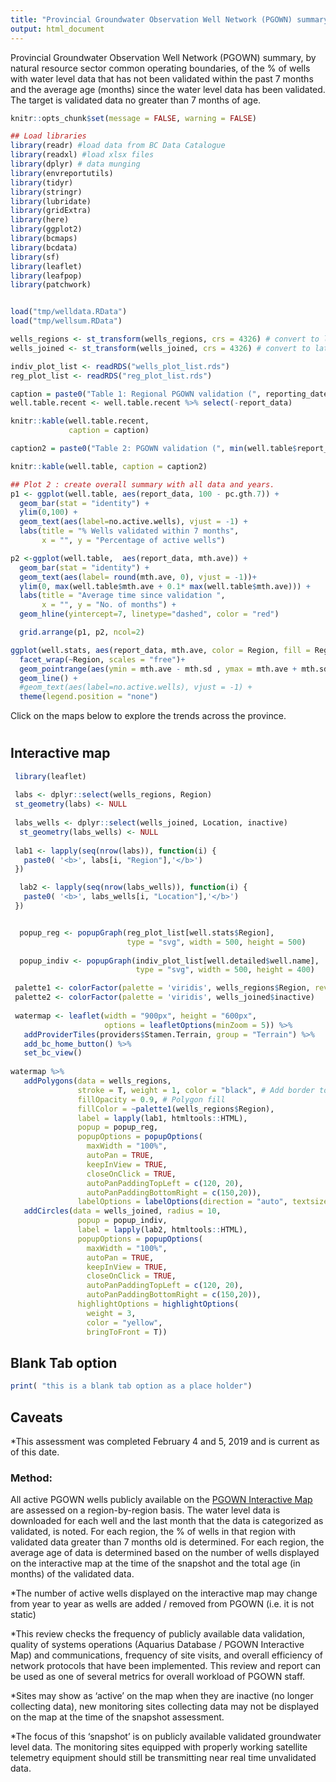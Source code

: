 ```yaml
---
title: "Provincial Groundwater Observation Well Network (PGOWN) summary"
output: html_document
---
```

<!--
Copyright 2019 Province of British Columbia

Licensed under the Apache License, Version 2.0 (the "License");
you may not use this file except in compliance with the License.
You may obtain a copy of the License at

http://www.apache.org/licenses/LICENSE-2.0

Unless required by applicable law or agreed to in writing, software distributed under the License is distributed on an "AS IS" BASIS,
WITHOUT WARRANTIES OR CONDITIONS OF ANY KIND, either express or implied.
See the License for the specific language governing permissions and limitations under the License.
-->

Provincial Groundwater Observation Well Network (PGOWN) summary, by natural resource sector common operating boundaries, of the % of wells with water level data that has not been validated within the past 7 months and the average age (months) since the water level data has been validated. The target is validated data no greater than 7 months of age.

```r
knitr::opts_chunk$set(message = FALSE, warning = FALSE)

```


```r

## Load libraries
library(readr) #load data from BC Data Catalogue
library(readxl) #load xlsx files
library(dplyr) # data munging
library(envreportutils)
library(tidyr)
library(stringr)
library(lubridate)
library(gridExtra)
library(here) 
library(ggplot2)
library(bcmaps)
library(bcdata)
library(sf)
library(leaflet)
library(leafpop)
library(patchwork)


load("tmp/welldata.RData")
load("tmp/wellsum.RData")

wells_regions <- st_transform(wells_regions, crs = 4326) # convert to lat/long
wells_joined <- st_transform(wells_joined, crs = 4326) # convert to lat/long

indiv_plot_list <- readRDS("wells_plot_list.rds")
reg_plot_list <- readRDS("reg_plot_list.rds")

```


```r
caption = paste0("Table 1: Regional PGOWN validation (", reporting_date, ")")
well.table.recent <- well.table.recent %>% select(-report_data)

knitr::kable(well.table.recent,
             caption = caption)

```



```r
caption2 = paste0("Table 2: PGOWN validation (", min(well.table$report_data), " - ", max(well.table$report_data))

knitr::kable(well.table, caption = caption2)

```


```r

## Plot 2 : create overall summary with all data and years.
p1 <- ggplot(well.table, aes(report_data, 100 - pc.gth.7)) +
  geom_bar(stat = "identity") +
  ylim(0,100) +
  geom_text(aes(label=no.active.wells), vjust = -1) +
  labs(title = "% Wells validated within 7 months",
       x = "", y = "Percentage of active wells")

p2 <-ggplot(well.table,  aes(report_data, mth.ave)) +
  geom_bar(stat = "identity") +
  geom_text(aes(label= round(mth.ave, 0), vjust = -1))+
  ylim(0, max(well.table$mth.ave + 0.1* max(well.table$mth.ave))) +
  labs(title = "Average time since validation ",
       x = "", y = "No. of months") +
  geom_hline(yintercept=7, linetype="dashed", color = "red")

  grid.arrange(p1, p2, ncol=2)

```

```r

ggplot(well.stats, aes(report_data, mth.ave, color = Region, fill = Region, shape = Region)) +
  facet_wrap(~Region, scales = "free")+
  geom_pointrange(aes(ymin = mth.ave - mth.sd , ymax = mth.ave + mth.sd )) +
  geom_line() +
  #geom_text(aes(label=no.active.wells), vjust = -1) +
  theme(legend.position = "none")


```




















Click on the maps below to explore the trends across the province.

# {.tabset .tabset-fade}

##  Interactive map 

```r
 library(leaflet)
 
 labs <- dplyr::select(wells_regions, Region)
 st_geometry(labs) <- NULL
 
 labs_wells <- dplyr::select(wells_joined, Location, inactive)
  st_geometry(labs_wells) <- NULL
 
 lab1 <- lapply(seq(nrow(labs)), function(i) {
   paste0( '<b>', labs[i, "Region"],'</b>') 
 })

  lab2 <- lapply(seq(nrow(labs_wells)), function(i) {
   paste0( '<b>', labs_wells[i, "Location"],'</b>') 
 }) 


  popup_reg <- popupGraph(reg_plot_list[well.stats$Region], 
                          type = "svg", width = 500, height = 500)
  
  popup_indiv <- popupGraph(indiv_plot_list[well.detailed$well.name], 
                            type = "svg", width = 500, height = 400)

 palette1 <- colorFactor(palette = 'viridis', wells_regions$Region, reverse = TRUE)
 palette2 <- colorFactor(palette = 'viridis', wells_joined$inactive)
 
 watermap <- leaflet(width = "900px", height = "600px", 
                     options = leafletOptions(minZoom = 5)) %>%  
   addProviderTiles(providers$Stamen.Terrain, group = "Terrain") %>%
   add_bc_home_button() %>%
   set_bc_view()
 
watermap %>% 
   addPolygons(data = wells_regions, 
               stroke = T, weight = 1, color = "black", # Add border to polygons
               fillOpacity = 0.9, # Polygon fill
               fillColor = ~palette1(wells_regions$Region),
               label = lapply(lab1, htmltools::HTML),
               popup = popup_reg,
               popupOptions = popupOptions(
                 maxWidth = "100%", 
                 autoPan = TRUE,
                 keepInView = TRUE,
                 closeOnClick = TRUE,
                 autoPanPaddingTopLeft = c(120, 20),
                 autoPanPaddingBottomRight = c(150,20)),
               labelOptions = labelOptions(direction = "auto", textsize = "12px")) %>%
   addCircles(data = wells_joined, radius = 10, 
               popup = popup_indiv,
               label = lapply(lab2, htmltools::HTML),
               popupOptions = popupOptions(
                 maxWidth = "100%", 
                 autoPan = TRUE,
                 keepInView = TRUE,
                 closeOnClick = TRUE,
                 autoPanPaddingTopLeft = c(120, 20),
                 autoPanPaddingBottomRight = c(150,20)),
               highlightOptions = highlightOptions( 
                 weight = 3,
                 color = "yellow",
                 bringToFront = T)) 

```

## Blank Tab option 

```r

print( "this is a blank tab option as a place holder")

```


## Caveats 

*This assessment was completed February 4 and 5, 2019 and is current as of this date.

### Method: 
All active PGOWN wells publicly available on the [PGOWN Interactive Map](https://governmentofbc.maps.arcgis.com/apps/webappviewer/index.html?id=b53cb0bf3f6848e79d66ffd09b74f00d) are assessed on a region-by-region basis. The water level data is downloaded for each well and the last month that the data is categorized as validated, is noted. For each region, the % of wells in that region with validated data greater than 7 months old is determined. For each region, the average age of data is determined based on the number of wells displayed on the interactive map at the time of the snapshot and the total age (in months) of the validated data.

*The number of active wells displayed on the interactive map may change from year to year as wells are added / removed from PGOWN (i.e. it is not static)

*This review checks the frequency of publicly available data validation, quality of systems operations (Aquarius Database / PGOWN Interactive Map) and communications, frequency of site visits, and overall efficiency of network protocols that have been implemented. This review and report can be used as one of several metrics for overall workload of PGOWN staff.

*Sites may show as ‘active’ on the map when they are inactive (no longer collecting data), new monitoring sites collecting data may not be displayed on the map at the time of the snapshot assessment.

*The focus of this ‘snapshot’ is on publicly available validated groundwater level data. The monitoring sites equipped with properly working satellite telemetry equipment should still be transmitting near real time unvalidated data.


